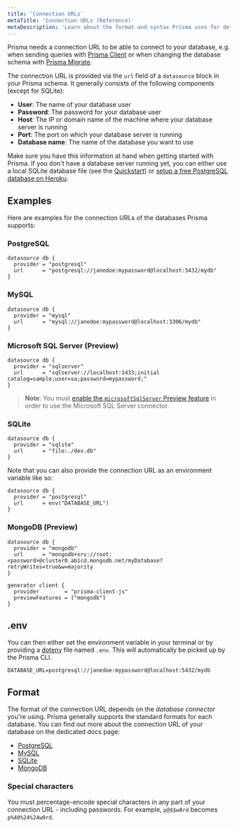```yaml
---
title: 'Connection URLs'
metaTitle: 'Connection URLs (Reference)'
metaDescription: 'Learn about the format and syntax Prisma uses for defining database connection URLs for PostgreSQL, MySQL and SQLite.'
---
```


<TopBlock>

Prisma needs a connection URL to be able to connect to your database, e.g. when sending queries with [Prisma Client](../../concepts/components/prisma-client) or when changing the database schema with [Prisma Migrate](../../concepts/components/prisma-migrate).

The connection URL is provided via the `url` field of a `datasource` block in your Prisma schema. It generally consists of the following components (except for SQLite):

- **User**: The name of your database user
- **Password**: The password for your database user
- **Host**: The IP or domain name of the machine where your database server is running
- **Port**: The port on which your database server is running
- **Database name**: The name of the database you want to use

Make sure you have this information at hand when getting started with Prisma. If you don't have a database server running yet, you can either use a local SQLite database file (see the [Quickstart](../../getting-started/quickstart)) or [setup a free PostgreSQL database on Heroku](https://dev.to/prisma/how-to-setup-a-free-postgresql-database-on-heroku-1dc1).
</TopBlock>

## Examples

Here are examples for the connection URLs of the databases Prisma supports:

### PostgreSQL

```prisma file=schema.prisma
datasource db {
  provider = "postgresql"
  url      = "postgresql://janedoe:mypassword@localhost:5432/mydb"
}
```

### MySQL

```prisma file=schema.prisma
datasource db {
  provider = "mysql"
  url      = "mysql://janedoe:mypassword@localhost:3306/mydb"
}
```

### Microsoft SQL Server (Preview)

```prisma file=schema.prisma
datasource db {
  provider = "sqlserver"
  url      = "sqlserver://localhost:1433;initial catalog=sample;user=sa;password=mypassword;"
}
```

> **Note**: You must [enable the `microsoftSqlServer` Preview feature](../../concepts/components/preview-features/sql-server#enable-sql-server-preview-feature) in order to use the Microsoft SQL Server connector.

### SQLite

```prisma file=schema.prisma
datasource db {
  provider = "sqlite"
  url      = "file:./dev.db"
}
```

Note that you can also provide the connection URL as an environment variable like so:

```prisma file=schema.prisma
datasource db {
  provider = "postgresql"
  url      = env("DATABASE_URL")
}
```

### MongoDB (Preview)

```prisma file=schema.prisma
datasource db {
  provider = "mongodb"
  url      = "mongodb+srv://root:<password>@cluster0.ab1cd.mongodb.net/myDatabase?retryWrites=true&w=majority
}

generator client {
  provider        = "prisma-client-js"
  previewFeatures = ["mongodb"]
}
```

## .env

You can then either set the environment variable in your terminal or by providing a [dotenv](https://github.com/motdotla/dotenv) file named `.env`. This will automatically be picked up by the Prisma CLI.

```
DATABASE_URL=postgresql://janedoe:mypassword@localhost:5432/mydb
```

## Format

The format of the connection URL depends on the _database connector_ you're using. Prisma generally supports the standard formats for each database. You can find out more about the connection URL of your database on the dedicated docs page:

- [PostgreSQL](../../../concepts/database-connectors/postgresql)
- [MySQL](../../../concepts/database-connectors/mysql)
- [SQLite](../../../concepts/database-connectors/sqlite)
- [MongoDB](../../../concepts/database-connectors/mongodb)

### Special characters

You must percentage-encode special characters in any part of your connection URL - including passwords. For example, `p@$$w0rd` becomes `p%40%24%24w0rd`.